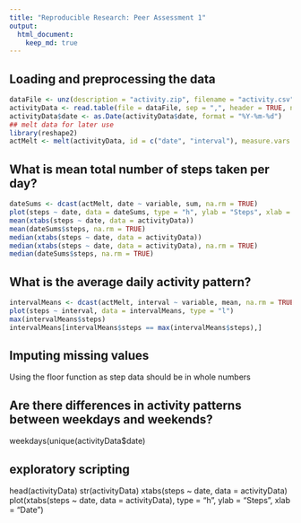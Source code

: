 ```yaml
---
title: "Reproducible Research: Peer Assessment 1"
output: 
  html_document:
    keep_md: true
---
```



## Loading and preprocessing the data
```r
dataFile <- unz(description = "activity.zip", filename = "activity.csv")
activityData <- read.table(file = dataFile, sep = ",", header = TRUE, na.strings = "NA")
activityData$date <- as.Date(activityData$date, format = "%Y-%m-%d")
## melt data for later use
library(reshape2)
actMelt <- melt(activityData, id = c("date", "interval"), measure.vars = c("steps"))
```

## What is mean total number of steps taken per day?

```r
dateSums <- dcast(actMelt, date ~ variable, sum, na.rm = TRUE)
plot(steps ~ date, data = dateSums, type = "h", ylab = "Steps", xlab = "Date")
mean(xtabs(steps ~ date, data = activityData))
mean(dateSums$steps, na.rm = TRUE)
median(xtabs(steps ~ date, data = activityData))
median(xtabs(steps ~ date, data = activityData), na.rm = TRUE)
median(dateSums$steps, na.rm = TRUE)
```

## What is the average daily activity pattern?
```r
intervalMeans <- dcast(actMelt, interval ~ variable, mean, na.rm = TRUE)
plot(steps ~ interval, data = intervalMeans, type = "l")
max(intervalMeans$steps)
intervalMeans[intervalMeans$steps == max(intervalMeans$steps),]
```


## Imputing missing values

Using the floor function as step data should be in whole numbers

## Are there differences in activity patterns between weekdays and weekends?
weekdays(unique(activityData$date)


## exploratory scripting

head(activityData)
str(activityData)
xtabs(steps ~ date, data = activityData)
plot(xtabs(steps ~ date, data = activityData), type = "h", ylab = "Steps", xlab = "Date")
